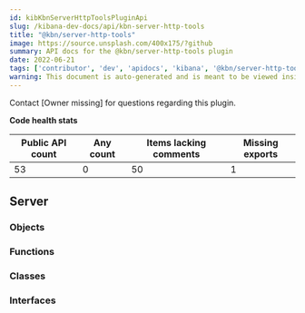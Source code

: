 ```yaml
---
id: kibKbnServerHttpToolsPluginApi
slug: /kibana-dev-docs/api/kbn-server-http-tools
title: "@kbn/server-http-tools"
image: https://source.unsplash.com/400x175/?github
summary: API docs for the @kbn/server-http-tools plugin
date: 2022-06-21
tags: ['contributor', 'dev', 'apidocs', 'kibana', '@kbn/server-http-tools']
warning: This document is auto-generated and is meant to be viewed inside our experimental, new docs system. Reach out in #docs-engineering for more info.
---
```




Contact [Owner missing] for questions regarding this plugin.

**Code health stats**

| Public API count  | Any count | Items lacking comments | Missing exports |
|-------------------|-----------|------------------------|-----------------|
| 53 | 0 | 50 | 1 |

## Server

### Objects
<DocDefinitionList data={kbnServerHttpToolsObj.server.objects}/>

### Functions
<DocDefinitionList data={kbnServerHttpToolsObj.server.functions}/>

### Classes
<DocDefinitionList data={kbnServerHttpToolsObj.server.classes}/>

### Interfaces
<DocDefinitionList data={kbnServerHttpToolsObj.server.interfaces}/>

